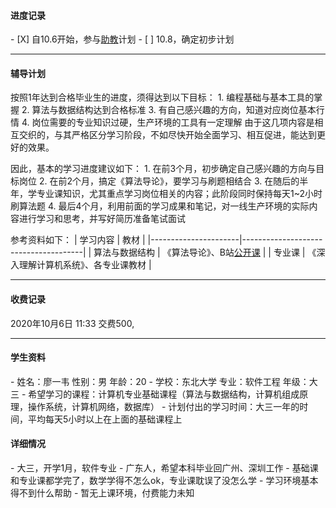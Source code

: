 ==== 进度记录 ====
- [X] 自10.6开始，参与[[助教]]计划
- [ ] 10.8，确定初步计划

----

==== 辅导计划 ====
按照1年达到合格毕业生的进度，须得达到以下目标：
1. 编程基础与基本工具的掌握
2. 算法与数据结构达到合格标准
3. 有自己感兴趣的方向，知道对应岗位基本行情
4. 岗位需要的专业知识过硬，生产环境的工具有一定理解
由于这几项内容是相互交织的，与其严格区分学习阶段，不如尽快开始全面学习、相互促进，能达到更好的效果。

因此，基本的学习进度建议如下：
1. 在前3个月，初步确定自己感兴趣的方向与目标岗位
2. 在前2个月，搞定《算法导论》，要学习与刷题相结合
3. 在随后的半年，学专业课知识，尤其重点学习岗位相关的内容；此阶段同时保持每天1~2小时刷算法题
4. 最后4个月，利用前面的学习成果和笔记，对一线生产环境的实际内容进行学习和思考，并写好简历准备笔试面试

参考资料如下：
| 学习内容             | 教材                                 |
|----------------------|--------------------------------------|
| 算法与数据结构       | 《算法导论》、B站[[公开课]]          |
| 专业课               | 《深入理解计算机系统》、各专业课教材 |

----

==== 收费记录 ====

2020年10月6日 11:33 交费500, 

----

==== 学生资料 ====
- 姓名：廖一韦 性别：男 年龄：20
- 学校：东北大学 专业：软件工程 年级：大三
- 希望学习的课程：计算机专业基础课程（算法与数据结构，计算机组成原理，操作系统，计算机网络，数据库）
- 计划付出的学习时间：大三一年的时间，平均每天5小时以上在上面的基础课程上

==== 详细情况 ====
- 大三，开学1月，软件专业
- 广东人，希望本科毕业回广州、深圳工作
- 基础课和专业课都学完了，数学学得不怎么ok，专业课耽误了没怎么学
- 学习环境基本得不到什么帮助
- 暂无上课环境，付费能力未知

